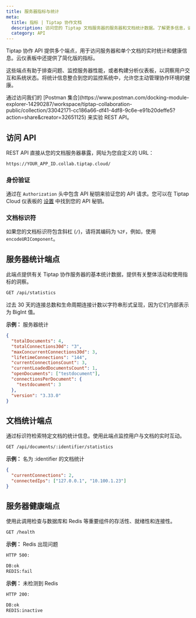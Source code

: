 ```yaml
---
title: 服务器指标与统计
meta:
  title: 指标 | Tiptap 协作文档
  description: 访问您的 Tiptap 文档服务器的服务器和文档统计数据。了解更多信息，请查看我们的文档！
  category: API
---
```



Tiptap 协作 API 提供多个端点，用于访问服务器和单个文档的实时统计和健康信息。云仪表板中还提供了简化版的指标。

这些端点有助于排查问题、监控服务器性能，或者构建分析仪表板，以洞察用户交互和系统状态。将统计信息整合到您的监控系统中，允许您主动管理协作环境的健康。

<Callout title="查看 Postman 集合" variant="hint">
  通过访问我们的 [Postman
  集合](https://www.postman.com/docking-module-explorer-14290287/workspace/tiptap-collaboration-public/collection/33042171-cc186a66-df41-4df8-9c6e-e91b20deffe5?action=share&creator=32651125) 来实验 REST API。
</Callout>

## 访问 API

REST API 直接从您的文档服务器暴露，网址为您自定义的 URL：

```bash
https://YOUR_APP_ID.collab.tiptap.cloud/
```

### 身份验证
通过在 `Authorization` 头中包含 API 秘钥来验证您的 API 请求。您可以在 Tiptap Cloud 仪表板的 [设置](https://cloud.tiptap.dev/v2/configuration/document-server) 中找到您的 API 秘钥。

### 文档标识符
如果您的文档标识符包含斜杠 (`/`)，请将其编码为 `%2F`，例如，使用 `encodeURIComponent`。

## 服务器统计端点

此端点提供有关 Tiptap 协作服务器的基本统计数据，提供有关整体活动和使用指标的洞察。

```bash
GET /api/statistics
```

<Callout title="注意" variant="hint">
  过去 30 天的连接总数和生命周期连接计数以字符串形式呈现，因为它们内部表示为 BigInt 值。
</Callout>

**示例：** 服务器统计
```json
{
  "totalDocuments": 4,
  "totalConnections30d": "3",
  "maxConcurrentConnections30d": 3,
  "lifetimeConnections": "144",
  "currentConnectionsCount": 3,
  "currentLoadedDocumentsCount": 1,
  "openDocuments": ["testdocument"],
  "connectionsPerDocument": {
    "testdocument": 3
  },
  "version": "3.33.0"
}
```

## 文档统计端点

通过标识符检索特定文档的统计信息。使用此端点监控用户与文档的实时互动。

```bash
GET /api/documents/:identifier/statistics
```

**示例：** 名为 :identifier 的文档统计

```json
{
  "currentConnections": 2,
  "connectedIps": ["127.0.0.1", "10.100.1.23"]
}
```

## 服务器健康端点

使用此调用检查与数据库和 Redis 等重要组件的存活性、就绪性和连接性。

```bash
GET /health
```

**示例：** Redis 出现问题

```bash
HTTP 500:

DB:ok
REDIS:fail
```

**示例：** 未检测到 Redis
```bash
HTTP 200:

DB:ok
REDIS:inactive
```